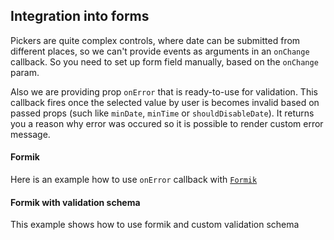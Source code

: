 
<PageMeta title="Form integration" />

## Integration into forms

Pickers are quite complex controls, where date can be submitted
from different places, so we can't provide events as arguments in
an `onChange` callback. So you need to set up form field manually, based on the `onChange` param.

Also we are providing prop `onError` that is ready-to-use for validation. This callback fires once
the selected value by user is becomes invalid based on passed props (such like `minDate`, `minTime` or `shouldDisableDate`).
It returns you a reason why error was occured so it is possible to render custom error message.

<Ad />

#### Formik

Here is an example how to use `onError` callback with [`Formik`](https://jaredpalmer.com/formik)

<Example source={FormikOurValidationExample} />

#### Formik with validation schema

This example shows how to use formik and custom validation schema

<Example source={FormikValidationSchema} />
